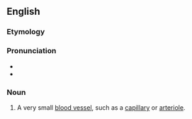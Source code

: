 ==English==

===Etymology===
{{prefix|en|micro|vessel}}

===Pronunciation===
* {{IPA|en|/ˈmaɪkɹoʊˌvɛsl̩/}}
* {{hyph|en|micro|ves|sel}}

===Noun===
{{en-noun}}

# {{lb|en|medicine}} A very small [[blood vessel]], such as a [[capillary]] or [[arteriole]].